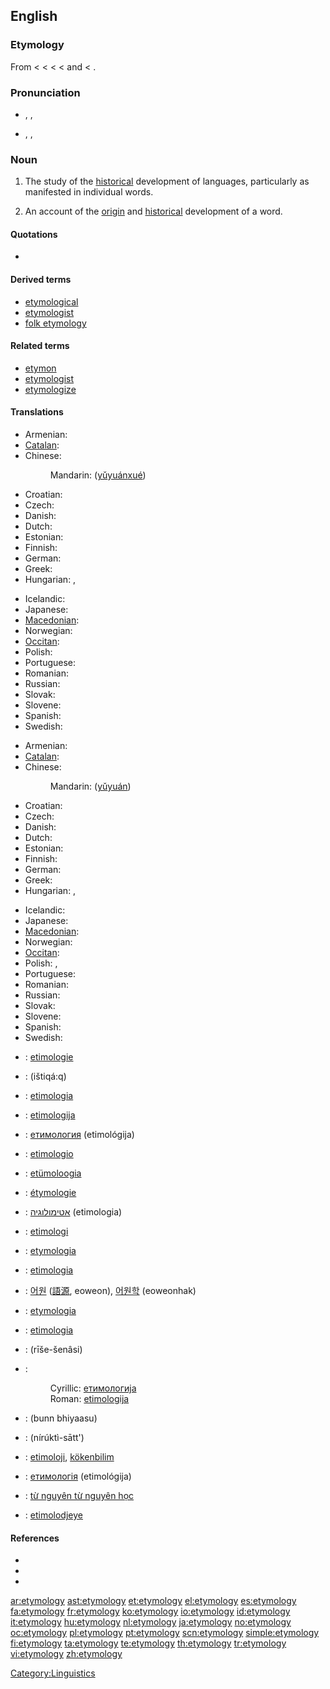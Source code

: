 {{wikipedia}}
{{selfref|For etymology on Wiktionary, see [[Wiktionary:Etymology]].}}
==English==

===Etymology===
From {{etyl|enm}} {{term|etimologie|lang=enm}} < {{etyl|fro}} {{term|ethimologie|lang=fro}} < {{etyl|la}} {{term|etymologia|lang=la}} < {{etyl|grc}} {{term|sc=polytonic|ἐτυμολογία|tr=etumologia|lang=grc}} < {{term|sc=polytonic|ἔτυμον|tr=etumon||true sense}} and {{term|sc=polytonic|-λογία|tr=-logia||study of}} < {{term|sc=polytonic|λόγος|tr=logos}}.

===Pronunciation===
* {{a|RP}} {{enPR|ĕt"ə-mŏl'ə-jē}}, {{IPA|/ˌɛt.ɪˈmɒl.ə.dʒi/}}, {{SAMPA|/%Et.I"mQl.@.dZi/}}
* {{a|GenAm}} {{enPR|ĕt"ə-mŏl'ə-jē}}, {{IPA|/ˌɛtəˈmɑlədʒi/}}, {{SAMPA|/%Et@"mAl@dZi/}}

===Noun===
{{en-noun|etymologies}}

# {{uncountable}} The study of the [[historical]] development of languages, particularly as manifested in individual words.
# {{countable}} An account of the [[origin]] and [[historical]] development of a word.

====Quotations====
* {{seeCites}}

====Derived terms====
* [[etymological]]
* [[etymologist]]
* [[folk etymology]]

====Related terms====
* [[etymon]]
* [[etymologist]]
* [[etymologize]]

====Translations====
{{trans-top|study of the historical development of languages, particularly of individual words}}
* Armenian: {{t|hy|ստուգաբանություն|tr=stugabanut'yun|sc=Hayeren|xs=Armenian}}
* [[Catalan]]: {{t+|ca|etimologia|f}}
* Chinese:
*: Mandarin: {{zh-ts|[[語源]][[學]]|[[语源]][[学]]}} ([[yǔ]][[yuán]][[xué]])
* Croatian: {{t+|hr|etimologija|f|alt=etimològija}}
* Czech: {{t+|cs|etymologie|f}}
* Danish: {{t-|da|etymologi|c}}
* Dutch: {{t+|nl|etymologie|f}}
* Estonian: {{t|et|etümoloogia}}
* Finnish: {{t+|fi|etymologia}}
* German: {{t+|de|Etymologie|f}}
* Greek: {{t+|el|ετυμολογία|f|tr=etymología|sc=Grek}}
* Hungarian: {{t+|hu|etimológia}}, {{t|hu|szófejtés}}
{{trans-mid}}
* Icelandic: {{t+|is|orðsifjafræði|f}}
* Japanese: {{t|ja|語源学|tr=[[ごげんがく]], gogengaku|sc=Jpan}}
* [[Macedonian]]: {{t-|mk|етимологија|f|tr=etimológija|sc=Cyrl|xs=Macedonian}}
* Norwegian: {{t+|no|etymologi|m}}
* [[Occitan]]: {{t+|oc|etimologia|f|xs=Occitan}}
* Polish: {{t+|pl|etymologia|f}}
* Portuguese: {{t+|pt|etimologia|f}}
* Romanian: {{t+|ro|etimologie|f}}
* Russian: {{t+|ru|этимология|f|tr=etimológija|sc=Cyrl}}
* Slovak: {{t+|sk|etymológia|f}}
* Slovene: {{t+|sl|etimologija|f}}
* Spanish: {{t+|es|etimología|f}}
* Swedish: {{t+|sv|etymologi|c}}
{{trans-bottom}}

{{trans-top|account of the origin and historical development of a word}}
* Armenian: {{t|hy|ստուգաբանություն|tr=stugabanut'yun|sc=Hayeren|xs=Armenian}}
* [[Catalan]]: {{t+|ca|etimologia|f}}
* Chinese:
*: Mandarin: {{zh-ts|語源|语源}} ([[yǔ]][[yuán]])
* Croatian: {{t+|hr|etimologija|f|alt=etimològija}}
* Czech: {{t+|cs|etymologie|f}}
* Danish: {{t-|da|etymologi|c}}
* Dutch: {{t+|nl|etymologie|f}}
* Estonian: {{t|et|etümoloogia}}
* Finnish: {{t+|fi|etymologia}}
* German: {{t+|de|Etymologie|f}}
* Greek: {{t+|el|ετυμολογία|f|tr=etymología|sc=Grek}}
* Hungarian: {{t+|hu|etimológia}}, {{t|hu|szófejtés}}
{{trans-mid}}
* Icelandic: {{t-|is|orðsifjar|f|p}}
* Japanese: {{t+|ja|語源|tr=[[ごげん]], gogen|sc=Jpan}}
* [[Macedonian]]: {{t-|mk|етимологија|f|tr=etimológija|sc=Cyrl|xs=Macedonian}}
* Norwegian: {{t+|no|etymologi|m}}
* [[Occitan]]: {{t+|oc|etimologia|f|xs=Occitan}}
* Polish: {{t+|pl|etymologia|f}}, {{t+|pl|źródłosłów|m}}
* Portuguese: {{t+|pt|etimologia|f}}
* Romanian: {{t+|ro|etimologie|f}}
* Russian: {{t+|ru|этимология|f|tr=etimológija|sc=Cyrl}}
* Slovak: {{t+|sk|etymológia|f}}
* Slovene: {{t+|sl|etimologija|f}}
* Spanish: {{t+|es|etimología|f}}
* Swedish: {{t+|sv|etymologi|c}}
{{trans-bottom}}

{{checktrans-top}}
* {{ttbc|Afrikaans}}: [[etimologie]]
* {{ttbc|Arabic}}: {{Arab|[[اشتقاق|اِشْتِقَاق]]}} (ištiqá:q) {{m}}
* {{ttbc|Basque}}: [[etimologia]]
* {{ttbc|Bosnian}}: [[etimologija#Bosnian|etimologija]] {{f}}
* {{ttbc|Bulgarian}}: [[етимология]] (etimológija) {{f}}
* {{ttbc|Esperanto}}: [[etimologio]]
* {{ttbc|Estonian}}: [[etümoloogia]]
* {{ttbc|French}}: [[étymologie]] {{f}}
* {{ttbc|Hebrew}}: [[אטימולוגיה]] (etimologia) {{f}}
* {{ttbc|Indonesian}}: [[etimologi]]
* {{ttbc|Interlingua}}: [[etymologia]]
* {{ttbc|Italian}}: [[etimologia]] {{f}}
* {{ttbc|Korean}}: [[어원]] ([[語源]], eoweon), [[어원학]] (eoweonhak)
{{trans-mid}}
* {{ttbc|Latin}}: [[etymologia]] {{f}}
* {{ttbc|Novial}}: [[etimologia]]
* {{ttbc|Persian}}: {{fa-Arab|[[ریشه‌شناسی]]}} (rīše-šenâsi)
* {{ttbc|Serbian}}:
*: Cyrillic: [[етимологија#Serbian|етимологија]] {{f}}
*: Roman: [[etimologija#Serbian|etimologija]] {{f}}
* {{ttbc|Sindhi}}: {{sd-Arab|[[بُڻڀياسُ]]}} (bunn bhiyaasu) {{m}}
* {{ttbc|Thai}}: {{Thai|[[นิรุกติศาสตร์]]}} (nírúktì-sātt')
* {{ttbc|Turkish}}: [[etimoloji]], [[kökenbilim]]
* {{ttbc|Ukrainian}}: [[етимологія]] (etimológija) {{f}}
* {{ttbc|Vietnamese}}: [[từ nguyên từ nguyên học]]
* {{ttbc|Walloon}}: [[etimolodjeye]]
{{trans-bottom}}

====References====
* {{R:American Heritage 2000|etymology}}
* {{R:Dictionary.com|etymology}}
* {{R:WordNet 2003|etymology}}

[[Category:Linguistics]]

[[ar:etymology]]
[[ast:etymology]]
[[et:etymology]]
[[el:etymology]]
[[es:etymology]]
[[fa:etymology]]
[[fr:etymology]]
[[ko:etymology]]
[[io:etymology]]
[[id:etymology]]
[[it:etymology]]
[[hu:etymology]]
[[nl:etymology]]
[[ja:etymology]]
[[no:etymology]]
[[oc:etymology]]
[[pl:etymology]]
[[pt:etymology]]
[[scn:etymology]]
[[simple:etymology]]
[[fi:etymology]]
[[ta:etymology]]
[[te:etymology]]
[[th:etymology]]
[[tr:etymology]]
[[vi:etymology]]
[[zh:etymology]]